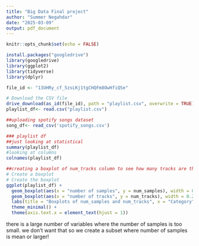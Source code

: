 ```yaml
---
title: "Big Data Final project"
author: "Summer Negahdar"
date: "2025-03-09"
output: pdf_document
---
```


```r
knitr::opts_chunk$set(echo = FALSE)
```


```r
install.packages("googledrive")
library(googledrive)
library(ggplot2)
library(tidyverse)
library(dplyr)
```


```r
file_id <- "13UHRy_cf_5zsLKj1tgCHQFm8OwHfiQSe"

# Download the CSV file
drive_download(as_id(file_id), path = "playlist.csv", overwrite = TRUE)
playlist_df<- read.csv("playlist.csv")

##uploading spotify songs dataset
song_df<- read_csv('spotify_songs.csv')
```

```r
### playlist df
##just looking at statistical
summary(playlist_df)
#looking at columns
colnames(playlist_df)
```

```r
##creating a boxplot of num_tracks column to see how many tracks are there in average
# Create a boxplot
# Create the boxplot
ggplot(playlist_df) +
  geom_boxplot(aes(x = "number of samples", y = num_samples), width = 0.2) +
  geom_boxplot(aes(x = "number of tracks", y = num_tracks), width = 0.2) +
  labs(title = "Boxplots of num_samples and num_tracks", x = "Category", y = "Values") +
  theme_minimal() +
  theme(axis.text.x = element_text(hjust = 1))
```
there is a large number of variables where the number of samples is too small. we don't want that so we create a subset where number of samples is mean or larger!

```r

```

